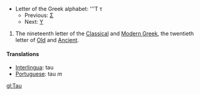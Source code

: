 *Letter of the Greek alphabet: '''&#932; &#964;
**Previous: [[sigma|&#931;]]
**Next: [[upsilon|&#933;]]

# The nineteenth letter of the [[Classical Greek|Classical]] and [[Modern Greek]], the twentieth letter of [[Old Greek|Old]] and [[Ancient Greek|Ancient]].
==== Translations ====
*[[Interlingua]]: tau
*[[Portuguese]]: tau ''m''

[[gl:Tau]]